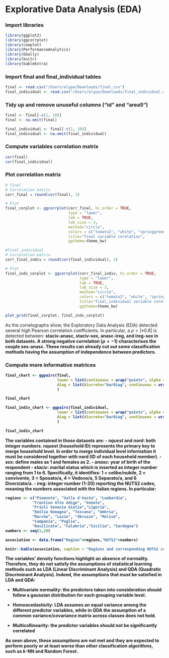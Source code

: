 # Explorative Data Analysis (EDA)

### Import libraries
```r

library(ggplot2)
library(ggcorrplot)
library(cowplot)
library(PerformanceAnalytics)
library(GGally)
library(knitr)
library(kableExtra)

```

### Import final and final_individual tables
```r

final <- read.csv("/Users/elypa/Downloads/final.csv")
final_individual <- read.csv("/Users/elypa/Downloads/final_individual.csv")

```

### Tidy up and remove unuseful columns ("id" and "area5")
```r

final <- final[-c(1, 10)]
final <- na.omit(final)

final_individual <- final[-c(1, 10)]
final_individual <- na.omit(final_individual)

```

### Compute variables correlation matrix

```r

cor(final)
cor(final_individual)

```

### Plot correlation matrix
```r

# final
# Correlation matrix
corr_final = round(cor(final), 1)

# Plot
final_corplot <- ggcorrplot(corr_final, hc.order = TRUE, 
                            type = "lower", 
                            lab = TRUE, 
                            lab_size = 3, 
                            method="circle", 
                            colors = c("tomato2", "white", "springgreen3"), 
                            title="final variable corelation", 
                            ggtheme=theme_bw)

#final_individual
# Correlation matrix
corr_final_indiv = round(cor(final_individual), 1)

# Plot
final_indv_corplot <- ggcorrplot(corr_final_indiv, hc.order = TRUE, 
                                 type = "lower", 
                                 lab = TRUE, 
                                 lab_size = 3, 
                                 method="circle", 
                                 colors = c("tomato2", "white", "springgreen3"), 
                                 title="final_individual variable corelation", 
                                 ggtheme=theme_bw)

plot_grid(final_corplot, final_indv_corplot)

```

As the correlographs show, the Exploratory Data Analysis (EDA) detected several high Pearson correlation coefficients. In particular, a $\rho > |\pm 0.6|$ is detected between: <b>
**staciv-anasc**, **staciv-sex**, **anasc-ireg**, and **ireg-sex** in both datasets. <b>
A strong negative correlation ($\rho = -1$) characterises the couple **sex-anasc**. <b>
These results can already cut out some classification methods having the assumption of independence between predictors.

### Compute more informative matrices
```r

final_chart <- ggpairs(final,            
                       lower = list(continuous = wrap("points", alpha = 0.5)), 
                       diag = list(discrete="barDiag", continuous = wrap("densityDiag", alpha=0.5 ))
                       )

final_chart


```

```r

final_indiv_chart <- ggpairs(final_individual,            
                       lower = list(continuous = wrap("points", alpha = 0.5)), 
                       diag = list(discrete="barDiag", continuous = wrap("densityDiag", alpha=0.5 ))
                       )

final_indiv_chart

```

The variables contained in those datasets are:<b>
- *nquest* and *nord*: both integer numbers. nquest (household ID) represents the primary key to merge household level. In order to merge individual level information it must be considered together with nord (ID of each household member).<b>
- *sex*: define males as 1 and females as 2.<b>
- *anasc*: year of birth of the respondent
- *staciv*: marital status which is inserted as integer number ranging from 1 to 6. Specifically, it identifies: <b>
1 = celibe/nubile, 2 = convivente, 3 = Sposato/a, 4 = Vedovo/a, 5 Separato/a, and 6 Divorziato/a.
- **ireg**: integer number (1-20) reporting the NUTS2 codes, meaning the numbers associated with the Italian regions. In particular: 

```r

regions <- c("Piemonte", "Valle d'Aosta", "Lombardia",
            "Trentino Alto Adige", "Veneto",
            "Friuli Venezia Giulia","Liguria", 
            "Emilia Romagna", "Toscana", "Umbria",
            "Marche", "Lazio", "Abruzzo", "Molise",
            "Campania", "Puglia",
            "Basilicata", "Calabria","Sicilia", "Sardegna")
numbers <- seq(1,20)

association <- data.frame("Region"=regions,"NUTS2"=numbers)

knitr::kable(association, caption = "Regions and corresponding NUTS2 code")

```


The variables' density functions highlight an absence of normality. Therefore, they do not satisfy the assumptions of statistical learning methods such as LDA (Linear Discriminant Analysis) and QDA (Quadratic Discriminant Analysis). Indeed, the assumptions that must be satisfied in LDA and QDA:

* **Multivariate normality**: the predictors taken into consideration should follow a gaussian distribution for each grouping variable level.

* **Homoscedasticity**: LDA assumes an equal variance among the different predictor variables, while in QDA the assumption of a common variance/covariance matrix across classes does not hold.

* **Multicollinearity**: the predictor variables should not be  significantly correlated

As seen above, these assumptions are not met and they are expected to perform poorly or at least worse than other classification algorithms, such as $k$-NN and Random Forest.

